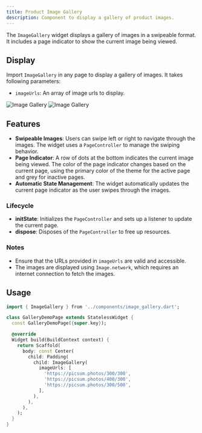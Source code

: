 ```yaml
---
title: Product Image Gallery
description: Component to display a gallery of product images.
---
```


The `ImageGallery` widget displays a gallery of images in a swipeable format. It includes a page indicator to show the current image being viewed.

## Display
Import `ImageGallery` in any page to display a gallery of images. It takes following parameters:
- `imageUrls`: An array of image urls to display.

<div style={{ display: 'flex', justifyContent: 'space-between', alignItems: 'center' }}>
    <Image src={galleryLight} style={{ maxWidth: '48%' }} alt="Image Gallery" />
    <Image src={galleryDark} style={{ maxWidth: '48%' }} alt="Image Gallery" />
</div>

## Features
- **Swipeable Images**: Users can swipe left or right to navigate through the images. The widget uses a `PageController` to manage the swiping behavior.
- **Page Indicator**: A row of dots at the bottom indicates the current image being viewed. The color of the page indicator changes based on the current page, using the primary color of the theme for the active page and grey for inactive pages.
- **Automatic State Management**: The widget automatically updates the current page indicator as the user swipes through the images.

### Lifecycle
- **initState**: Initializes the `PageController` and sets up a listener to update the current page.
- **dispose**: Disposes of the `PageController` to free up resources.

### Notes
- Ensure that the URLs provided in `imageUrls` are valid and accessible.
- The images are displayed using `Image.network`, which requires an internet connection to fetch the images.

## Usage

```dart
import { ImageGallery } from '../components/image_gallery.dart';

class GalleryDemoPage extends StatelessWidget {
  const GalleryDemoPage({super.key});

  @override
  Widget build(BuildContext context) {
    return Scaffold(
      body: const Center(
        child: Padding(
          child: ImageGallery(
            imageUrls: [
              'https://picsum.photos/300/300',
              'https://picsum.photos/400/300',
              'https://picsum.photos/300/500',
            ],
          ),
        ),
      ),
    );
  }
}

```

